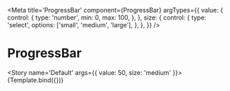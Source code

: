 
<Meta
	title='ProgressBar'
	component={ProgressBar}
	argTypes={{
		value: {
			control: {
				type: 'number',
				min: 0,
				max: 100,
			},
		},
		size: {
			control: {
				type: 'select',
				options: ['small', 'medium', 'large'],
			},
		},
	}}
/>


# ProgressBar

<Story name='Default' args={{ value: 50, size: 'medium' }}>
	{Template.bind({})}
</Story>
